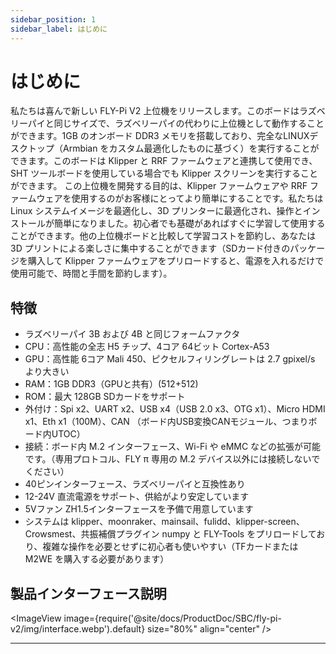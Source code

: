```yaml
---
sidebar_position: 1
sidebar_label: はじめに
---
```


# はじめに

私たちは喜んで新しい FLY-Pi V2 上位機をリリースします。このボードはラズベリーパイと同じサイズで、ラズベリーパイの代わりに上位機として動作することができます。1GB のオンボード DDR3 メモリを搭載しており、完全なLINUXデスクトップ（Armbian をカスタム最適化したものに基づく）を実行することができます。このボードは Klipper と RRF ファームウェアと連携して使用でき、SHT ツールボードを使用している場合でも Klipper スクリーンを実行することができます。
この上位機を開発する目的は、Klipper ファームウェアや RRF ファームウェアを使用するのがお客様にとってより簡単にすることです。私たちは Linux システムイメージを最適化し、3D プリンターに最適化され、操作とインストールが簡単になりました。初心者でも基礎があればすぐに学習して使用することができます。他の上位機ボードと比較して学習コストを節約し、あなたは 3D プリントによる楽しさに集中することができます（SDカード付きのパッケージを購入して Klipper ファームウェアをプリロードすると、電源を入れるだけで使用可能で、時間と手間を節約します）。

## 特徴

* ラズベリーパイ 3B および 4B と同じフォームファクタ
* CPU：高性能の全志 H5 チップ、4コア 64ビット Cortex-A53
* GPU：高性能 6コア Mali 450、ピクセルフィリングレートは 2.7 gpixel/s より大きい
* RAM：1GB DDR3（GPUと共有）(512+512)
* ROM：最大 128GB SDカードをサポート
* 外付け：Spi x2、UART x2、USB x4（USB 2.0 x3、OTG x1）、Micro HDMI x1、Eth x1（100M）、CAN （ボード内USB変換CANモジュール、つまりボード内UTOC）
* 接続：ボード内 M.2 インターフェース、Wi-Fi や eMMC などの拡張が可能です。（専用プロトコル、FLY π 専用の M.2 デバイス以外には接続しないでください）
* 40ピンインターフェース、ラズベリーパイと互換性あり
* 12-24V 直流電源をサポート、供給がより安定しています
* 5Vファン ZH1.5インターフェースを予備で用意しています
* システムは klipper、moonraker、mainsail、fulidd、klipper-screen、Crowsmest、共振補償プラグイン numpy と FLY-Tools をプリロードしており、複雑な操作を必要とせずに初心者も使いやすい（TFカードまたは M2WE を購入する必要があります）

## 製品インターフェース説明

<ImageView image={require('@site/docs/ProductDoc/SBC/fly-pi-v2/img/interface.webp').default} size="80%" align="center" />

----
